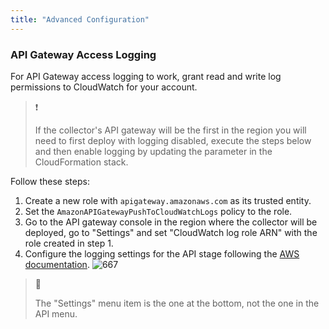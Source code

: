```yaml
---
title: "Advanced Configuration"
---
```


### API Gateway Access Logging

For API Gateway access logging to work, grant read and write log permissions to CloudWatch for your account.

> ❗️
> 
> If the collector's API gateway will be the first in the region you will need to first deploy with logging disabled, execute the steps below and then enable logging by updating the parameter in the CloudFormation stack.

Follow these steps:

1. Create a new role with `apigateway.amazonaws.com` as its trusted entity.
2. Set the `AmazonAPIGatewayPushToCloudWatchLogs` policy to the role.
3. Go to the API gateway console in the region where the collector will be deployed, go to "Settings" and set "CloudWatch log role ARN" with the role created in step 1.
4. Configure the logging settings for the API stage following the [AWS documentation](https://docs.aws.amazon.com/apigateway/latest/developerguide/set-up-logging.html#set-up-access-logging-using-console).
![667](/images/7b88131-api_gw_settings.png "api_gw_settings.png") 

> 🚧
> 
> The "Settings" menu item is the one at the bottom, not the one in the API menu.